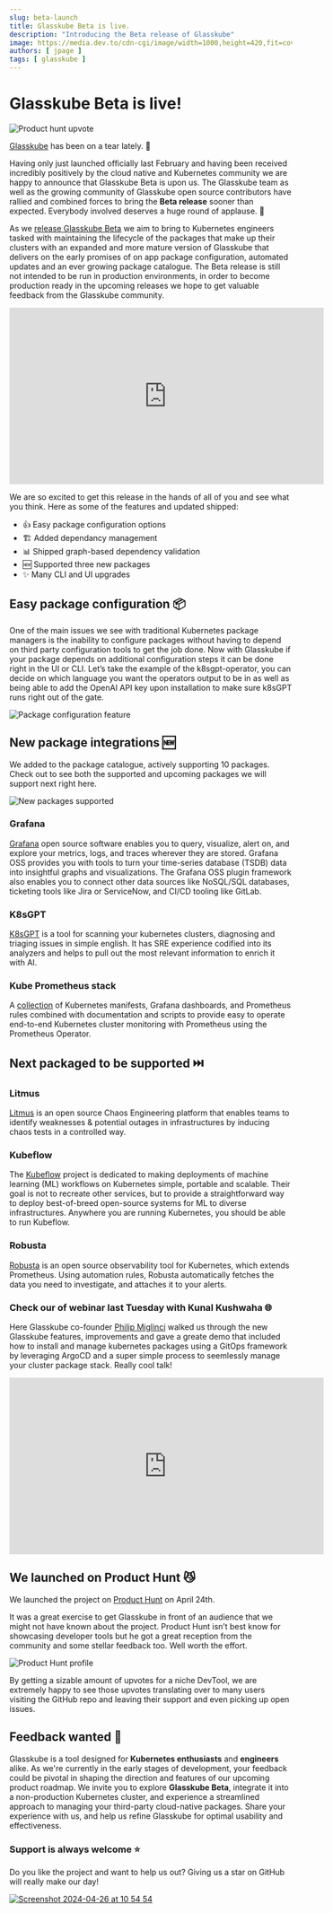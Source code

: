 ```yaml
---
slug: beta-launch
title: Glasskube Beta is live.
description: "Introducing the Beta release of Glasskube"
image: https://media.dev.to/cdn-cgi/image/width=1000,height=420,fit=cover,gravity=auto,format=auto/https%3A%2F%2Fdev-to-uploads.s3.amazonaws.com%2Fuploads%2Farticles%2F0ziuc1lh9dg05idh5d9s.png
authors: [ jpage ]
tags: [ glasskube ]
---
```


# Glasskube Beta is live!

![Product hunt upvote](https://media.dev.to/cdn-cgi/image/width=1000,height=420,fit=cover,gravity=auto,format=auto/https%3A%2F%2Fdev-to-uploads.s3.amazonaws.com%2Fuploads%2Farticles%2F0ziuc1lh9dg05idh5d9s.png)

[Glasskube](https://github.com/glasskube/glasskube) has been on a tear lately. 🚀

Having only just launched officially last February and having been received incredibly positively by the cloud native and Kubernetes community we are happy to announce that Glasskube Beta is upon us. 
The Glasskube team as well as the growing community of Glasskube open source contributors have rallied and combined forces to bring the **Beta release** sooner than expected. Everybody involved deserves a huge round of applause. 👏

As we [release Glasskube Beta](https://github.com/glasskube/glasskube/releases) we aim to bring to Kubernetes engineers tasked with maintaining the lifecycle of the packages that make up their clusters with an expanded and more mature version of Glasskube that delivers on the early promises of on app package configuration, automated updates and an ever growing package catalogue. The Beta release is still not intended to be run in production environments, in order to become production ready in the upcoming releases we hope to get valuable feedback from the Glasskube community. 

<iframe width="560" height="315" src="https://www.youtube-nocookie.com/embed/ONNUP7l7WJM?si=y3tJVPcbyn6O7epl" title="YouTube video player" frameborder="0" allow="accelerometer; autoplay; clipboard-write; encrypted-media; gyroscope; picture-in-picture; web-share" referrerpolicy="strict-origin-when-cross-origin" allowfullscreen></iframe>

We are so excited to get this release in the hands of all of you and see what you think. Here as some of the features and updated shipped: 

- 👍 Easy package configuration options
- 🏗️ Added dependancy management
- 📊 Shipped graph-based dependency validation
- 🆕 Supported three new packages
- ✨ Many CLI and UI upgrades

## Easy package configuration 📦

One of the main issues we see with traditional Kubernetes package managers is the inability to configure packages without having to depend on third party configuration tools to get the job done. Now with Glasskube if your package depends on additional configuration steps it can be done right in the UI or CLI. 
Let’s take the example of the k8sgpt-operator, you can decide on which language you want the operators output to be in as well as being able to add the OpenAI API key upon installation to make sure k8sGPT runs right out of the gate. 

![Package configuration feature](https://dev-to-uploads.s3.amazonaws.com/uploads/articles/xuy43ksbkjknlcxzoyih.png)

## New package integrations 🆕

We added to the package catalogue, actively supporting 10 packages. Check out to see both the supported and upcoming packages we will support next right here. 


![New packages supported](https://dev-to-uploads.s3.amazonaws.com/uploads/articles/hmlonkj77na7kff8t5iq.png)

### Grafana 

[Grafana](https://grafana.com/) open source software enables you to query, visualize, alert on, and explore your metrics, logs, and traces wherever they are stored. Grafana OSS provides you with tools to turn your time-series database (TSDB) data into insightful graphs and visualizations. The Grafana OSS plugin framework also enables you to connect other data sources like NoSQL/SQL databases, ticketing tools like Jira or ServiceNow, and CI/CD tooling like GitLab.

### K8sGPT

[K8sGPT](https://k8sgpt.ai/) is a tool for scanning your kubernetes clusters, diagnosing and triaging issues in simple english. It has SRE experience codified into its analyzers and helps to pull out the most relevant information to enrich it with AI.

### Kube Prometheus stack

A [collection](https://artifacthub.io/packages/helm/prometheus-community/kube-prometheus-stack) of Kubernetes manifests, Grafana dashboards, and Prometheus rules combined with documentation and scripts to provide easy to operate end-to-end Kubernetes cluster monitoring with Prometheus using the Prometheus Operator.

## Next packaged to be supported ⏭️

### Litmus

[Litmus](https://litmuschaos.io/) is an open source Chaos Engineering platform that enables teams to identify weaknesses & potential outages in infrastructures by inducing chaos tests in a controlled way.

### Kubeflow

The [Kubeflow](https://www.kubeflow.org/) project is dedicated to making deployments of machine learning (ML) workflows on Kubernetes simple, portable and scalable. Their goal is not to recreate other services, but to provide a straightforward way to deploy best-of-breed open-source systems for ML to diverse infrastructures. Anywhere you are running Kubernetes, you should be able to run Kubeflow.

### Robusta

[Robusta](https://home.robusta.dev/) is an open source observability tool for Kubernetes, which extends Prometheus. Using automation rules, Robusta automatically fetches the data you need to investigate, and attaches it to your alerts.

### Check our of webinar last Tuesday with Kunal Kushwaha 🌐

Here Glasskube co-founder [Philip Miglinci](https://www.linkedin.com/in/pmigat/) walked us through the new Glasskube features, improvements and gave a greate demo that included how to install and manage kubernetes packages using a GitOps framework by leveraging ArgoCD and a super simple process to seemlessly manage your cluster package stack. Really cool talk!

<iframe width="560" height="315" src="https://www.youtube-nocookie.com/embed/cphFMYivSyU?si=ZUK4H-zbiCq_um39" title="YouTube video player" frameborder="0" allow="accelerometer; autoplay; clipboard-write; encrypted-media; gyroscope; picture-in-picture; web-share" referrerpolicy="strict-origin-when-cross-origin" allowfullscreen></iframe>

## We launched on Product Hunt 😼

We launched the project on [Product Hunt](https://www.producthunt.com/) on April 24th.

It was a great exercise to get Glasskube in front of an audience that we might not have known about the project. Product Hunt isn’t best know for showcasing developer tools but he got a great reception from the community and some stellar feedback too. Well worth the effort. 

![Product Hunt profile](https://github.com/glasskube/glasskube/assets/38757612/df679365-4740-4018-9528-f461f68391a2)

By getting a sizable amount of upvotes for a niche DevTool, we are extremely happy to see those upvotes translating over to many users visiting the GitHub repo and leaving their support and even picking up open issues. 

## Feedback wanted 🙏

Glasskube is a tool designed for **Kubernetes enthusiasts** and **engineers** alike. As we're currently in the early stages of development, your feedback could be pivotal in shaping the direction and features of our upcoming product roadmap. We invite you to explore **Glasskube Beta**, integrate it into a non-production Kubernetes cluster, and experience a streamlined approach to managing your third-party cloud-native packages. Share your experience with us, and help us refine Glasskube for optimal usability and effectiveness.

### Support is always welcome ⭐

Do you like the project and want to help us out? Giving us a star on GitHub will really make our day!

[![Screenshot 2024-04-26 at 10 54 54](https://github.com/glasskube/glasskube/assets/38757612/05a03edf-7d6a-48fd-9b24-598abcfd1e9a)](https://github.com/glasskube/glasskube)